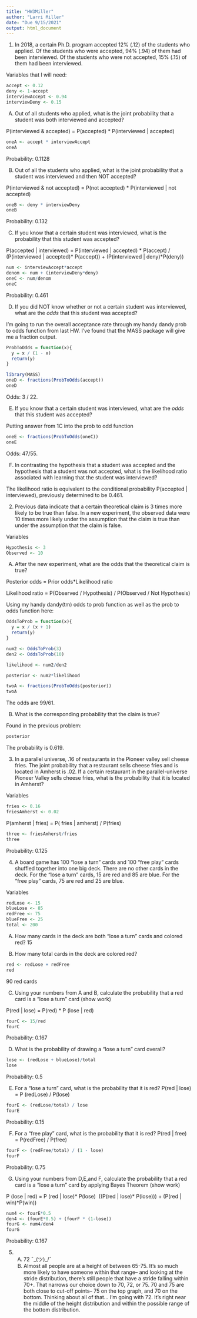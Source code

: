 ```yaml
---
title: "HW3Miller"
author: "Larri Miller"
date: "Due 9/15/2021"
output: html_document
---
```


1. In 2018, a certain Ph.D. program accepted 12% (.12) of the students who applied. Of the students who were accepted, 94% (.94) of them had been interviewed. Of the students who were not accepted, 15% (.15) of them had been interviewed.

Variables that I will need:
```r
accept <- 0.12
deny <- 1-accept
interviewAccept <- 0.94
interviewDeny <- 0.15
```

A) Out of all students who applied, what is the joint probability that a student was both interviewed and accepted?

P(interviewed & accepted) = P(accepted) * P(interviewed | accepted)
```r
oneA <- accept * interviewAccept
oneA
```

Probability: 0.1128

B) Out of all the students who applied, what is the joint probability that a student was interviewed and then NOT accepted?

P(interviewed & not accepted) = P(not accepted) * P(interviewed | not accepted)
```r
oneB <- deny * interviewDeny
oneB
```

Probability: 0.132

C) If you know that a certain student was interviewed, what is the probability that this student was accepted?

P(accepted | interviewed) = P(interviewed | accepted) * P(accept) / 
(P(interviewed | accepted)* P(accept)) + (P(interviewed | deny)*P(deny))
```r
num <- interviewAccept*accept
denom <- num + (interviewDeny*deny)
oneC <- num/denom
oneC
```

Probability: 0.461

D) If you did NOT know whether or not a certain student was interviewed, what are the *odds* that this student was accepted?

I'm going to run the overall acceptance rate through my handy dandy prob to odds function from last HW. I've found that the MASS package will give me a fraction output.
```r
ProbToOdds = function(x){ 
  y = x / (1 - x)
  return(y)
}

library(MASS)
oneD <- fractions(ProbToOdds(accept))
oneD
```
Odds:  3 / 22.

E) If you know that a certain student was interviewed, what are the *odds* that this student was accepted?

Putting answer from 1C into the prob to odd function
```r
oneE <- fractions(ProbToOdds(oneC))
oneE
```
Odds: 47/55.

F) In contrasting the hypothesis that a student was accepted and the hypothesis that a student was not accepted, what is the likelihood ratio associated with learning that the student was interviewed?

The likelihood ratio is equivalent to the conditional probability P(accepted | interviewed), previously determined to be 0.461.

2) Previous data indicate that a certain theoretical claim is 3 times more likely to be true than false. In a new experiment, the observed data were 10 times more likely under the assumption that the claim is true than under the assumption that the claim is false.

Variables
```r
Hypothesis <- 3
Observed <- 10
```


A) After the new experiment, what are the odds that the theoretical claim is true?

Posterior odds = Prior odds*Likelihood ratio

Likelihood ratio = P(Observed / Hypothesis) / P(Observed / Not Hypothesis)

Using my handy dandy(tm) odds to prob function as well as the prob to odds function here:
```r
OddsToProb = function(x){
  y = x / (x + 1)
  return(y)
}

num2 <- OddsToProb(3)
den2 <- OddsToProb(10)

likelihood <- num2/den2

posterior <- num2*likelihood

twoA <- fractions(ProbToOdds(posterior))
twoA
```
The odds are 99/61.

B) What is the corresponding probability that the claim is true?

Found in the previous problem:
```r
posterior
```
The probability is 0.619.

3) In a parallel universe, .16 of restaurants in the Pioneer valley sell cheese fries. The joint probability that a restaurant sells cheese fries and is located in Amherst is .02. If a certain restaurant in the parallel-universe Pioneer Valley sells cheese fries, what is the probability that it is located in Amherst?

Variables
```r
fries <- 0.16
friesAmherst <- 0.02
```

P(amherst | fries) = P( fries | amherst) / P(fries)
```r
three <- friesAmherst/fries
three
```
Probability: 0.125

4) A board game has 100 "lose a turn" cards and 100 "free play" cards shuffled together into one big deck. There are no other cards in the deck. For the "lose a turn" cards, 15 are red and 85 are blue. For the "free play" cards, 75 are red and 25 are blue.

Variables
```r
redLose <- 15
blueLose <- 85
redFree <- 75
blueFree <- 25
total <- 200
```


A) How many cards in the deck are both "lose a turn" cards and colored red?
15

B) How many total cards in the deck are colored red?
```r
red <- redLose + redFree
red
```
90 red cards

C) Using your numbers from A and B, calculate the probability that a red card is a "lose a turn" card (show work)

P(red | lose) = P(red) * P (lose | red)
```r
fourC <- 15/red
fourC
```
Probability: 0.167

D) What is the probability of drawing a "lose a turn" card overall?
```r
lose <- (redLose + blueLose)/total
lose
```
Probability: 0.5

E) For a "lose a turn" card, what is the probability that it is red?
P(red | lose) = P (redLose) / P(lose)
```r
fourE <- (redLose/total) / lose
fourE
```
Probability: 0.15

F) For a "free play" card, what is the probability that it is red?
P(red | free) = P(redFree) / P(free)
```r
fourF <- (redFree/total) / (1 - lose)
fourF
```
Probability: 0.75

G) Using your numbers from D,E,and F, calculate the probability that a red card is a "lose a turn" card by applying Bayes Theorem (show work)

P (lose | red) = P (red | lose)* P(lose) \ ((P(red | lose)* P(lose))) + (P(red | win)*P(win))

```r
num4 <- fourE*0.5
den4 <- (fourE*0.5) + (fourF * (1-lose))
fourG <- num4/den4
fourG
```
Probability: 0.167

5. A) 72 ¯\_(ツ)_/¯
   B) Almost all people are at a height of between 65-75. It's so much more likely to have someone within that range-- and looking at the stride distribution, there's still people that have a stride falling within 70+. That narrows our choice down to 70, 72, or 75. 70 and 75 are both close to cut-off points-- 75 on the top graph, and 70 on the bottom. Thinking about all of that... I'm going with 72. It's right near the middle of the height distribution  and within the possible range of the bottom distribution. 
